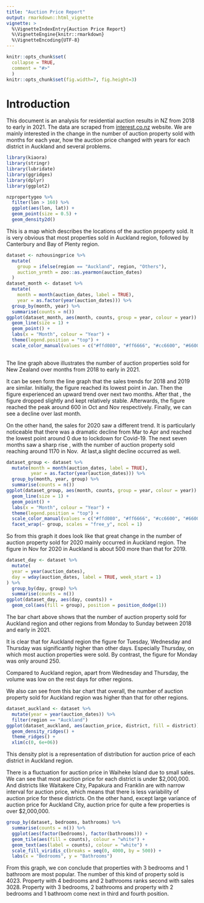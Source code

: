 ```yaml
---
title: "Auction Price Report"
output: rmarkdown::html_vignette
vignette: >
  %\VignetteIndexEntry{Auction Price Report}
  %\VignetteEngine{knitr::rmarkdown}
  %\VignetteEncoding{UTF-8}
---
```


```r
knitr::opts_chunk$set(
  collapse = TRUE,
  comment = "#>"
  )
knitr::opts_chunk$set(fig.width=7, fig.height=3)
```

# Introduction

This document is an analysis for residential auction results in NZ from 2018 to 
early in 2021. The data are scraped from [interest.co.nz](https://www.interest.co.nz) website. We are mainly 
interested in the change in the number of auction property sold with months for 
each year, how the auction price changed with years for each district in
Auckland and several problems.

```r
library(kiaora)
library(stringr)
library(lubridate)
library(ggridges)
library(dplyr)
library(ggplot2)
```

```r
nzpropertygeo %>%
  filter(lon > 160) %>%
  ggplot(aes(lon, lat)) +
  geom_point(size = 0.5) +
  geom_density2d()

```

This is a map which describes the locations of the auction property sold. It is 
very obvious that most properties sold in Auckland region, followed by Canterbury 
and Bay of Plenty region.

```r
dataset <- nzhousingprice %>%
  mutate(
    group = ifelse(region == "Auckland", region, "Others"),
    auction_yrmth = zoo::as.yearmon(auction_dates)
  )
dataset_month <- dataset %>%
  mutate(
    month = month(auction_dates, label = TRUE),
    year = as.factor(year(auction_dates))) %>%
  group_by(month, year) %>%
  summarise(counts = n())
ggplot(dataset_month, aes(month, counts, group = year, colour = year)) +
  geom_line(size = 1) +
  geom_point() +
  labs(x = "Month", colour = "Year") +
  theme(legend.position = "top") +
  scale_color_manual(values = c("#ffd080", "#ff6666", "#cc6600", "#660000"))
  
```
The line graph above illustrates the number of auction properties sold for New 
Zealand over months from 2018 to early in 2021.

It can be seen form the line graph that the sales trends for 2018 and 2019 are similar. Initially, the figure reached its lowest point in Jan. Then the figure 
experienced an upward trend over next two months. After that , the figure dropped slightly and kept relatively stable. Afterwards, the figure reached the peak 
around 600 in Oct and Nov respectively. Finally, we can see a decline over last 
month.

On the other hand, the sales for 2020 saw a different trend. It is particularly
noticeable that there was a dramatic decline from Mar to Apr and reached the 
lowest point around 0 due to lockdown for Covid-19. The next seven months saw a 
sharp rise , with the number of auction property sold reaching around 1170 in Nov. 
At last,a slight decline occurred as well.

```r
dataset_group <- dataset %>%
  mutate(month = month(auction_dates, label = TRUE),
         year = as.factor(year(auction_dates))) %>%
  group_by(month, year, group) %>%
  summarise(counts = n())
ggplot(dataset_group, aes(month, counts, group = year, colour = year)) +
  geom_line(size = 1) +
  geom_point() +
  labs(x = "Month", colour = "Year") +
  theme(legend.position = "top") +
  scale_color_manual(values = c("#ffd080", "#ff6666", "#cc6600", "#660000")) +
  facet_wrap(~ group, scales = "free_y", ncol = 1)
```
So from this graph it does look like that great change in the number of auction property sold for 2020 mainly occurred in Auckland region. The figure in Nov for 
2020 in Auckland is about 500 more than that for 2019.

```r
dataset_day <- dataset %>%
  mutate(
  year = year(auction_dates),
  day = wday(auction_dates, label = TRUE, week_start = 1)
) %>%
  group_by(day, group) %>%
  summarise(counts = n())
ggplot(dataset_day, aes(day, counts)) +
  geom_col(aes(fill = group), position = position_dodge(1))

```
The bar chart above shows that the number of auction property sold for Auckland 
region and other regions from Monday to Sunday between 2018 and early in 2021.

It is clear that for Auckland region the figure for Tuesday, Wednesday and Thursday was significantly  higher than other days. Especially Thursday, on which most 
auction properties were sold. By contrast, the figure for Monday was only around 
250.

Compared to Auckland region, apart from Wednesday and Thursday, the volume was low 
on the rest days for other regions.

We also can see from this bar chart that overall, the number of auction property sold for Auckland region was higher than that for other regions.

```r
dataset_auckland <- dataset %>%
  mutate(year = year(auction_dates)) %>%
  filter(region == "Auckland")
ggplot(dataset_auckland, aes(auction_price, district, fill = district)) +
  geom_density_ridges() +
  theme_ridges() +
  xlim(c(0, 6e+06))

```

This density plot is a representation of distribution for auction price of each 
district in Auckland region.

There is a fluctuation for auction price in Waiheke Island due to small sales.
We can see that most auction price for each district is under $2,000,000. And 
districts like Waitakere City, Papakura and Franklin are with narrow interval
for auction price, which means that there is less variability of auction price 
for these districts. On the other hand, except large variance of auction price 
for Auckland City, auction price for quite a few properties is over $2,000,000.

```r
group_by(dataset, bedrooms, bathrooms) %>%
  summarise(counts = n()) %>%
  ggplot(aes(factor(bedrooms), factor(bathrooms))) +
  geom_tile(aes(fill = counts), colour = "white") +
  geom_text(aes(label = counts), colour = "white") +
  scale_fill_viridis_c(breaks = seq(0, 4000, by = 500)) +
  labs(x = "Bedrooms", y = "Bathrooms")
```
From this graph, we con conclude that properties with 3 bedrooms and 1 bathroom
are most popular. The number of this kind of property sold is 4023. Property with
4 bedrooms and 2 bathrooms ranks second with sales 3028. Property with 3 bedrooms, 
2 bathrooms and property with 2 bedrooms and 1 bathroom come next in third and 
fourth position.
